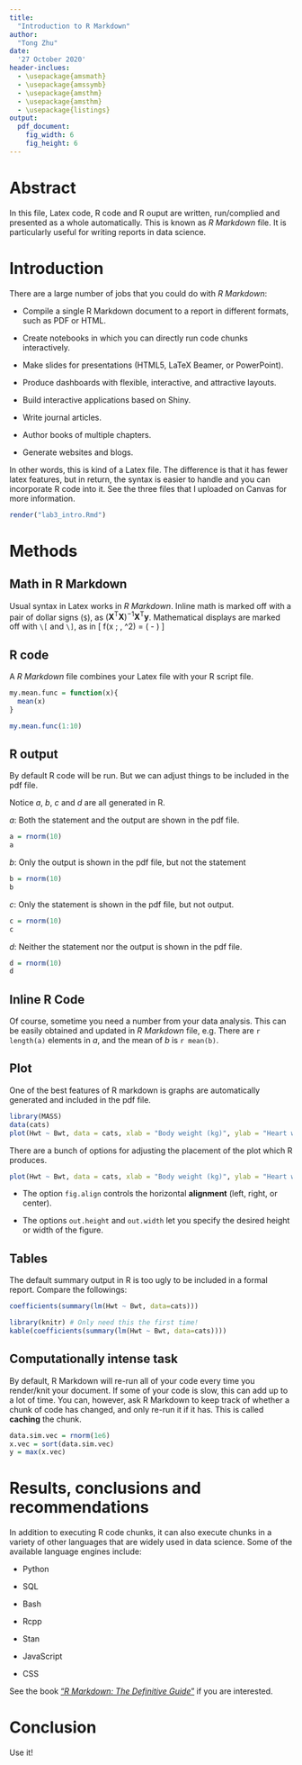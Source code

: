 ```yaml
---
title: 
  "Introduction to R Markdown"
author: 
  "Tong Zhu"
date: 
  '27 October 2020'
header-inclues:
  - \usepackage{amsmath}
  - \usepackage{amssymb}
  - \usepackage{amsthm}  
  - \usepackage{amsthm}  
  - \usepackage{listings}
output: 
  pdf_document:
    fig_width: 6
    fig_height: 6
---
```


# Abstract

In this file, Latex code, R code and R ouput are written, run/complied and presented as a whole automatically. This is known as _R Markdown_ file. It is particularly useful for writing reports in data science.  

# Introduction

There are a large number of jobs that you could do with _R Markdown_:

  + Compile a single R Markdown document to a report in different formats, such as PDF or HTML.

  + Create notebooks in which you can directly run code chunks interactively.

  + Make slides for presentations (HTML5, LaTeX Beamer, or PowerPoint).

  + Produce dashboards with flexible, interactive, and attractive layouts.

  + Build interactive applications based on Shiny.

  + Write journal articles.

  + Author books of multiple chapters.

  + Generate websites and blogs.

In other words, this is kind of a Latex file. The difference is that it has fewer latex features, but in return, the syntax is easier to handle and you can incorporate R code into it. See the three files that I uploaded on Canvas for more information.  


```r
render("lab3_intro.Rmd")
```

# Methods 

## Math in R Markdown

Usual syntax in Latex works in _R Markdown_. Inline math is marked off with a pair of dollar
signs (`$`), as $\left( \mathbf{X}^{\operatorname{T}}\mathbf{X}\right)^{-1}\mathbf{X}^{\operatorname{T}}\mathbf{y}$. Mathematical displays are marked off with `\[` and `\]`, as in
\[
  f\left(x ; \mu, \sigma^2\right) = \frac{1}{\sqrt{2\pi\sigma^2}} \exp \left( - \frac{\left( x-\mu\right)^2}{2\sigma^2}\right)
\]


## R code

A _R Markdown_ file combines your Latex file with your R script file. 

```r
my.mean.func = function(x){
  mean(x)
}

my.mean.func(1:10)
```


## R output

By default R code will be run. But we can adjust things to be included in the pdf file. 

Notice $a$, $b$, $c$ and $d$ are all generated in R. 

$a$: Both the statement and the output are shown in the pdf file. 
```r
a = rnorm(10)
a
```

$b$: Only the output is shown in the pdf file, but not the statement
```r
b = rnorm(10)
b
```

$c$: Only the statement is shown in the pdf file, but not output.
```r
c = rnorm(10)
c
```

$d$: Neither the statement nor the output is shown in the pdf file. 
```r
d = rnorm(10) 
d
```

## Inline R Code

Of course, sometime you need a number from your data analysis. This can be easily obtained and updated in _R Markdown_ file, e.g. There are `r length(a)` elements in $a$, and the mean of $b$ is `r mean(b)`. 

## Plot 

One of the best features of R markdown is graphs are automatically generated and included in the pdf file. 

```r
library(MASS)
data(cats)
plot(Hwt ~ Bwt, data = cats, xlab = "Body weight (kg)", ylab = "Heart weight (g)")
```


There are a bunch of options for adjusting the placement of the plot which
R produces.  

```r
plot(Hwt ~ Bwt, data = cats, xlab = "Body weight (kg)", ylab = "Heart weight (g)")
```

+ The option `fig.align` controls the horizontal **alignment** (left, right,
or center).

+ The options `out.height` and `out.width` let you specify
the desired height or width of the figure. 

## Tables 

The default summary output in R is too ugly to be included in a formal report. Compare the followings:

```r
coefficients(summary(lm(Hwt ~ Bwt, data=cats)))
```


```r
library(knitr) # Only need this the first time!
kable(coefficients(summary(lm(Hwt ~ Bwt, data=cats))))
```

## Computationally intense task

By default, R Markdown will re-run all of your code every time you render/knit your
document.  If some of your code is slow, this can add up to a lot of time.  You
can, however, ask R Markdown to keep track of whether a chunk of code has
changed, and only re-run it if it has.  This is called **caching** the chunk.

```r
data.sim.vec = rnorm(1e6)
x.vec = sort(data.sim.vec)
y = max(x.vec)
```


# Results, conclusions and recommendations 

In addition to executing R code chunks, it can also execute chunks in a variety of other languages that are widely used in data science. Some of the available language engines include:

+ Python

+ SQL

+ Bash

+ Rcpp

+ Stan

+ JavaScript

+ CSS

See the book ["_R Markdown: The Definitive Guide_"][Yihui Xie, J. J. Allaire, Garrett Grolemund] if you are interested. 


# Conclusion

Use it! 



[Yihui Xie, J. J. Allaire, Garrett Grolemund]: https://bookdown.org/yihui/rmarkdown/


